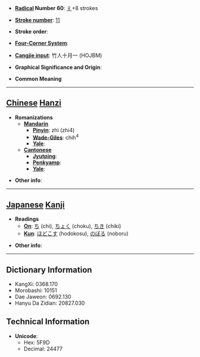 * '''[[Wiktionary:Chinese radical index| Radical]] Number 60''': [[Wiktionary:Chinese radical index 彳|彳]]+8 strokes

* '''[[Wiktionary:Chinese total strokes index|Stroke number]]''': [[Wiktionary:Chinese total strokes index 11|11]]

* '''Stroke order''': 

* '''[[Wiktionary:Chinese four corner index|Four-Corner System]]''': 

* '''[[Wiktionary:Chinese Cangjie index|Cangjie input]]''': 竹人十月一 (HOJBM)

* '''Graphical Significance and Origin''': 

* '''Common Meaning'''

----

== [[Chinese]] [[Hanzi]] ==

* '''Romanizations'''
** '''[[Mandarin]]'''
*** '''[[Pinyin]]''': zhì (zhi4)
*** '''[[Wade-Giles]]''': chih<sup>4</sup>
*** '''[[Yale]]''': 
** '''[[Cantonese]]'''
*** '''[[Jyutping]]''':
*** '''[[Penkyamp]]''': 
*** '''[[Yale]]''': 

* '''Other info''': 

----

== [[Japanese]] [[Kanji]] ==

* '''Readings'''
** '''[[On]]''': [[ち]] (chi), [[ちょく]] (choku), [[ちき]] (chiki)
** '''[[Kun]]''': [[ほどこす]] (hodokosu), [[のぼる]] (noboru)

* '''Other info''':  

----

== Dictionary Information ==

* KangXi: 0368.170
* Morobashi: 10151
* Dae Jaweon: 0692.130
* Hanyu Da Zidian: 20827.030

== Technical Information ==

* '''Unicode''':
** Hex: 5F9D
** Decimal: 24477